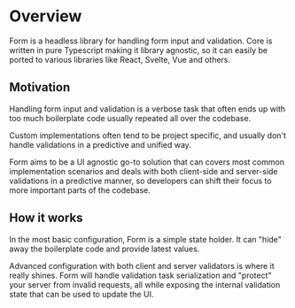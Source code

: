 # Overview

Form is a headless library for handling form input and validation.
Core is written in pure Typescript making it library agnostic, so it can easily be ported to
various libraries like React, Svelte, Vue and others.

## Motivation

Handling form input and validation is a verbose task that often ends up with too much boilerplate code usually repeated
all over the codebase.

Custom implementations often tend to be project specific, and usually don't handle validations in a predictive and unified way.

Form aims to be a UI agnostic go-to solution that can covers most common implementation scenarios and deals with both client-side
and server-side validations in a predictive manner, so developers can shift their focus to more important parts of the codebase.

## How it works

In the most basic configuration, Form is a simple state holder. It can "hide" away the boilerplate code and provide latest
values.

Advanced configuration with both client and server validators is where it really shines.
Form will handle validation task serialization and "protect" your server from invalid
requests, all while exposing the internal validation state that can be used to update the UI.
